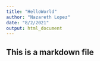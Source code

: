 ```yaml
---
title: "HelloWorld"
author: "Nazareth Lopez"
date: "8/2/2021"
output: html_document
---
```


## This is a markdown file